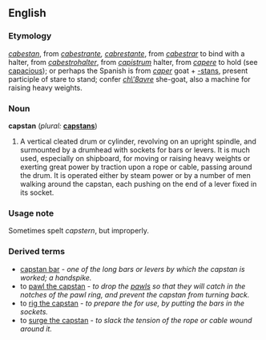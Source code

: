 ==English==

{{webster}}
===Etymology===
{{F.}} ''[[cabestan]]'', from {{Sp.}} ''[[cabestrante]], [[cabrestante]]'', from ''[[cabestrar]]'' to bind with a halter, from ''[[cabestrohalter]]'', from {{L.}} ''[[capistrum]]'' halter, from ''[[capere]]'' to hold (see [[capacious]]); or perhaps the Spanish is from {{L.}} ''[[caper]]'' goat + [[-stans]], present participle of stare to stand; confer {{F.}} ''[[ch\'8avre]]'' she-goat, also a machine for raising heavy weights.

===Noun===
'''capstan'''  (''plural:'' '''[[capstans]]''')
# A vertical cleated drum or cylinder, revolving on an upright spindle, and surmounted by a drumhead with sockets for bars or levers.  It is much used, especially on shipboard, for moving or raising heavy weights or exerting great power by traction upon a rope or cable, passing around the drum.  It is operated either by steam power or by a number of men walking around the capstan, each pushing on the end of a lever fixed in its socket.

===Usage note===
Sometimes spelt ''capstern'', but improperly.

===Derived terms===
*[[capstan bar]] - ''one of the long bars or levers by which the capstan is worked; a handspike.''
*to [[pawl the capstan]] - ''to drop the [[pawl]]s so that they will catch in the notches of the pawl ring, and prevent the capstan from turning back.''
*to [[rig the capstan]] - ''to prepare the for use, by putting the bars in the sockets.''
*to [[surge the capstan]] - ''to slack the tension of the rope or cable wound around it.''